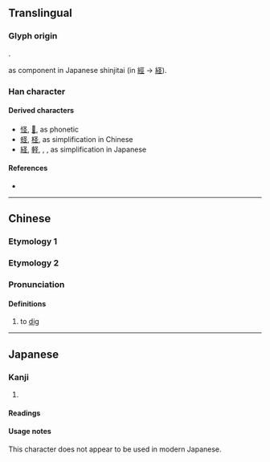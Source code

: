 {{character info/new}}
{{also|聖|巠}}
==Translingual==

===Glyph origin===
{{Han etym}}
{{Han compound|又|土|ls=ic}}.

{{Han simp|巠}} as component in Japanese shinjitai (in [[經]] → [[経]]).

===Han character===
{{Han char|rn=32|rad=土|as=02|sn=5|four=17104|canj=EG|ids=⿱又土}}

====Derived characters====
* [[怪]], [[𡌪]], as phonetic
* [[蛏]], [[柽]], as simplification in Chinese
* [[経]], [[軽]], {{lang|ja|[[径]]}}, {{lang|ja|[[茎]]}}, as simplification in Japanese

====References====
* {{Han ref|kx=0223.060|dkj=04873|dj=0455.050|hdz=10417.150|uh=5723|ud=22307|bh=C96F|bd=51567}}

----

==Chinese==
===Etymology 1===
{{zh-see|聖}}
===Etymology 2===
===Pronunciation===
{{zh-pron
|m=kū
|oc=y
|ma=y
|cat=v
}}
====Definitions====
{{zh-hanzi}}

# to [[dig]]
----

==Japanese==

===Kanji===
{{ja-kanji|grade=|rs=土02}}

# {{defn|lang=ja|sort=土02}}

====Readings====
{{ja-readings|on=[[けい]] (kei), [[きょう]] (kyō)}}

====Usage notes====
This character does not appear to be used in modern Japanese.
